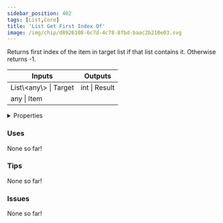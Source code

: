 ```yaml
---
sidebar_position: 402
tags: [List,Core]
title: 'List Get First Index Of'
image: /img/chip/d8926108-6c7d-4c78-8fbd-baac2b210e03.svg
---
```


Returns first index of the item in target list if that list contains it. Otherwise returns -1.



<IChip uuid="d8926108-6c7d-4c78-8fbd-baac2b210e03"/>

<table><thead><tr><th>Inputs</th><th>Outputs</th></tr></thead><tbody><tr><td>List\&lt;any\&gt; | Target</td><td>int | Result</td></tr><tr><td>any | Item</td><td /></tr></tbody></table>

<details>
  <summary>Properties</summary>
  <div>
    <div>
    <table>
      <tbody>
        <tr>
          <td>Is beta required?</td>
          <td>No</td>
        </tr>
        <tr>
          <td>Is chip a trolling risk?</td>
          <td>No</td>
        </tr>
        <tr>
          <td>Is chip a role assignment risk?</td>
          <td>No</td>
        </tr>
        <tr>
          <td>Chip UUID</td>
          <td>d8926108-6c7d-4c78-8fbd-baac2b210e03</td>
        </tr>
        <tr>
          <td>Room availability</td>
          <td>Available everywhere</td>
        </tr>
      </tbody>
    </table>
    </div>
  </div>
</details>

### Uses

None so far!

### Tips

None so far!

### Issues

None so far!